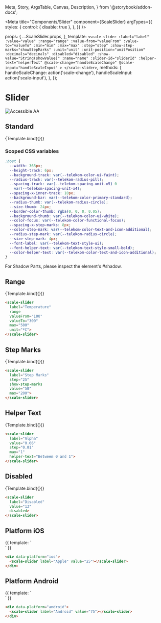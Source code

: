   Meta,
  Story,
  ArgsTable,
  Canvas,
  Description,
} from '@storybook/addon-docs';

<Meta
  title="Components/Slider"
  component={ScaleSlider}
  argTypes={{
    styles: {
      control: { disable: true },
    },
  }}
/>

  props: {
    ...ScaleSlider.props,
  },
  template: `
    <scale-slider
      :label="label"
      :value="value"
      :range="range"
      :value-from="valueFrom"
      :value-to="valueTo"
      :min="min"
      :max="max"
      :step="step"
      :show-step-marks="showStepMarks"
      :unit="unit"
      :unit-position="unitPosition"
      :decimals="decimals"
      :disabled="disabled"
      :show-value="String(showValue)"
      :name="name"
      :slider-id="sliderId"
      :helper-text="helperText"
      @scale-change="handleScaleChange"
      @scale-input="handleScaleInput"
      >
    </scale-slider>
  `,
  methods: {
    handleScaleChange: action('scale-change'),
    handleScaleInput: action('scale-input'),
  },
});

<div
  style={{
    display: 'inline-flex',
    alignItems: 'center',
    justifyContent: 'space-between',
    width: '100%',
  }}
>
  <h1>Slider</h1>
  <img src="assets/aa.png" alt="Accessible AA" />
</div>

## Standard

<Canvas withSource="none">
  <Story
    name="Standard"
    args={{
      label: 'Standard',
      value: 42,
    }}
  >
    {Template.bind({})}
  </Story>
</Canvas>

<ArgsTable story="Standard" />

### Scoped CSS variables

```css
:host {
  --width: 368px;
  --height-track: 6px;
  --background-track: var(--telekom-color-ui-faint);
  --radius-track: var(--telekom-radius-pill);
  --spacing-track: var(--telekom-spacing-unit-x5) 0
    var(--telekom-spacing-unit-x4);
  --spacing-x-inner-track: 10px;
  --background-bar: var(--telekom-color-primary-standard);
  --radius-thumb: var(--telekom-radius-circle);
  --size-thumb: 24px;
  --border-color-thumb: rgba(0, 0, 0, 0.05);
  --background-thumb: var(--telekom-color-ui-white);
  --color-focus: var(--telekom-color-functional-focus);
  --spacing-x-step-marks: 8px;
  --color-step-mark: var(--telekom-color-text-and-icon-additional);
  --radius-step-mark: var(--telekom-radius-circle);
  --size-step-mark: 4px;
  --font-label: var(--telekom-text-style-ui);
  --font-helper-text: var(--telekom-text-style-small-bold);
  --color-helper-text: var(--telekom-color-text-and-icon-additional);
}
```

For Shadow Parts, please inspect the element's #shadow.

## Range

<Canvas withSource="none">
  <Story
    name="Range"
    args={{
      label: 'Temperature',
      range: true,
      valueFrom: 180,
      valueTo: 330,
      max: 500,
      unit: 'ºC'
    }}
  >
    {Template.bind({})}
  </Story>
</Canvas>

```html
<scale-slider
  label="Temperature"
  range
  valueFrom="100"
  valueTo="300"
  max="500"
  unit="ºC">
</scale-slider>
```

## Step Marks

<Canvas withSource="none">
  <Story
    name="Step Marks"
    args={{
      label: 'Step Marks',
      step: 25,
      showStepMarks: true,
      value: 50,
      max: 200,
    }}
  >
    {Template.bind({})}
  </Story>
</Canvas>

```html
<scale-slider
  label="Step Marks"
  step="25"
  show-step-marks
  value="50"
  max="200">
</scale-slider>
```

## Helper Text

<Canvas withSource="none">
  <Story
    name="Helper Text"
    args={{
      label: 'Alpha',
      value: 0.66,
      step: 0.01,
      decimals: 2,
      max: 1,
      helperText: 'Between 0 and 1',
    }}
  >
    {Template.bind({})}
  </Story>
</Canvas>

```html
<scale-slider
  label="Alpha"
  value="0.66"
  step="0.01"
  max="1"
  helper-text="Between 0 and 1">
</scale-slider>
```

## Disabled

<Canvas withSource="none">
  <Story
    name="Disabled"
    args={{
      label: 'Disabled',
      value: 13,
      disabled: true,
    }}
  >
    {Template.bind({})}
  </Story>
</Canvas>

```html
<scale-slider
  label="Disabled"
  value="13"
  disabled>
</scale-slider>
```

## Platform iOS

<Canvas withSource="none">
  <Story name="Platform iOS">
    {{
      template: `
        <div data-platform="ios">
          <scale-slider label="iOS" value="25"></scale-slider>
        </div>
      `
    }}
  </Story>
</Canvas>

```html
<div data-platform="ios">
  <scale-slider label="Apple" value="25"></scale-slider>
</div>
```

## Platform Android

<Canvas withSource="none">
  <Story name="Platform Android">
    {{
      template: `
        <div data-platform="android">
          <scale-slider label="Android" value="75"></scale-slider>
        </div>
      `
    }}
  </Story>
</Canvas>

```html
<div data-platform="android">
  <scale-slider label="Android" value="75"></scale-slider>
</div>
```
